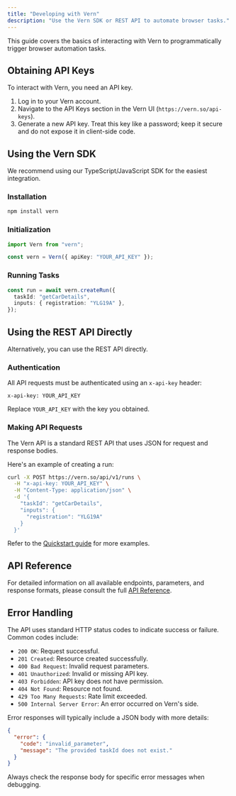 ```yaml
---
title: "Developing with Vern"
description: "Use the Vern SDK or REST API to automate browser tasks."
---
```


This guide covers the basics of interacting with Vern to programmatically trigger browser automation tasks.

## Obtaining API Keys

To interact with Vern, you need an API key.

1.  Log in to your Vern account.
2.  Navigate to the API Keys section in the Vern UI (`https://vern.so/api-keys`).
3.  Generate a new API key. Treat this key like a password; keep it secure and do not expose it in client-side code.

## Using the Vern SDK

We recommend using our TypeScript/JavaScript SDK for the easiest integration.

### Installation

```bash
npm install vern
```

### Initialization

```typescript
import Vern from "vern";

const vern = Vern({ apiKey: "YOUR_API_KEY" });
```

### Running Tasks

```typescript
const run = await vern.createRun({
  taskId: "getCarDetails",
  inputs: { registration: "YLG19A" },
});
```

## Using the REST API Directly

Alternatively, you can use the REST API directly.

### Authentication

All API requests must be authenticated using an `x-api-key` header:

```http
x-api-key: YOUR_API_KEY
```

Replace `YOUR_API_KEY` with the key you obtained.

### Making API Requests

The Vern API is a standard REST API that uses JSON for request and response bodies.

Here's an example of creating a run:

```bash
curl -X POST https://vern.so/api/v1/runs \
  -H "x-api-key: YOUR_API_KEY" \
  -H "Content-Type: application/json" \
  -d '{
    "taskId": "getCarDetails",
    "inputs": {
      "registration": "YLG19A"
    }
  }'
```

Refer to the [Quickstart guide](/quickstart) for more examples.

## API Reference

For detailed information on all available endpoints, parameters, and response formats, please consult the full [API Reference](/api-reference).

## Error Handling

The API uses standard HTTP status codes to indicate success or failure. Common codes include:

- `200 OK`: Request successful.
- `201 Created`: Resource created successfully.
- `400 Bad Request`: Invalid request parameters.
- `401 Unauthorized`: Invalid or missing API key.
- `403 Forbidden`: API key does not have permission.
- `404 Not Found`: Resource not found.
- `429 Too Many Requests`: Rate limit exceeded.
- `500 Internal Server Error`: An error occurred on Vern's side.

Error responses will typically include a JSON body with more details:

```json
{
  "error": {
    "code": "invalid_parameter",
    "message": "The provided taskId does not exist."
  }
}
```

Always check the response body for specific error messages when debugging.

